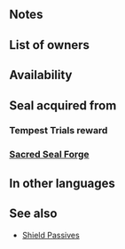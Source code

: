 {{Passive
|type=A
|exclusive=0
|1name=Iote's Shield
|1tagid=SID_アイオテの盾
|1required=-
|1effect=Neutralizes "effective against flying" bonuses.
|1cost=200
|canUseWeapon={{WeaponList|all}}
|canUseMove=Flying
|properties=random_owner
}}
==Notes==
{{Effectiveness neutralization|flying}}
==List of owners==
{{Skill Hero List}}
==Availability==
{{PassiveFocusList}}
{{PassiveDistributionList}}
{{PassiveCombatManualList}}
==Seal acquired from==
===Tempest Trials reward===
{{Tempest Trials seal reward}}
===[[Sacred Seal Forge]]===
{{SealCosts
|seals=Iote's Shield
|badgeColor=Verdant
|costs1=20;100;20
}}
==In other languages==
{{OtherLanguages
|japanese=アイオテの盾
|german=Iotes Schild
|spanishEU=Escudo Iote
|spanishLA=Escudo Iote
|french=Écu d'Iote
|italian=Scudo di Iote
|chineseTW=艾奧特之盾
|portuguese=Escudo Iote
}}
==See also==
* [[Shield Passives]]
{{See also skills|cond=Description LIKE '%Neutralizes "effective against flying%'}}
{{Seals Navbox}}
{{Passives Navbox|A}}